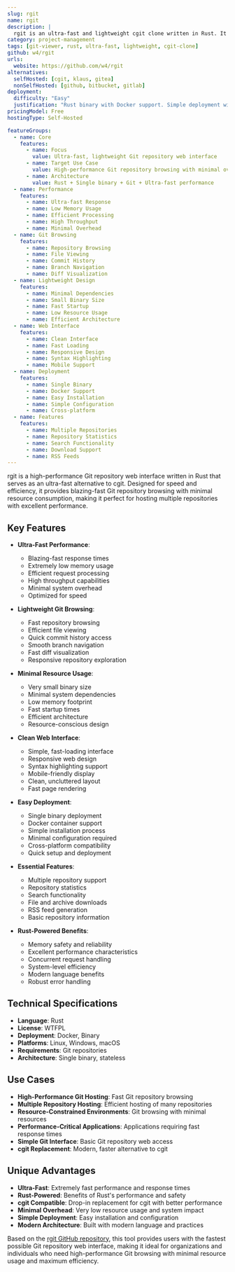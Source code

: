 ```yaml
---
slug: rgit
name: rgit
description: |
  rgit is an ultra-fast and lightweight cgit clone written in Rust. It provides a high-performance web interface for Git repositories with minimal resource usage and blazing-fast response times, making it ideal for hosting multiple repositories efficiently.
category: project-management
tags: [git-viewer, rust, ultra-fast, lightweight, cgit-clone]
github: w4/rgit
urls:
  website: https://github.com/w4/rgit
alternatives:
  selfHosted: [cgit, klaus, gitea]
  nonSelfHosted: [github, bitbucket, gitlab]
deployment:
  difficulty: "Easy"
  justification: "Rust binary with Docker support. Simple deployment with minimal configuration and excellent performance characteristics."
pricingModel: Free
hostingType: Self-Hosted

featureGroups:
  - name: Core
    features:
      - name: Focus
        value: Ultra-fast, lightweight Git repository web interface
      - name: Target Use Case
        value: High-performance Git repository browsing with minimal overhead
      - name: Architecture
        value: Rust + Single binary + Git + Ultra-fast performance
  - name: Performance
    features:
      - name: Ultra-fast Response
      - name: Low Memory Usage
      - name: Efficient Processing
      - name: High Throughput
      - name: Minimal Overhead
  - name: Git Browsing
    features:
      - name: Repository Browsing
      - name: File Viewing
      - name: Commit History
      - name: Branch Navigation
      - name: Diff Visualization
  - name: Lightweight Design
    features:
      - name: Minimal Dependencies
      - name: Small Binary Size
      - name: Fast Startup
      - name: Low Resource Usage
      - name: Efficient Architecture
  - name: Web Interface
    features:
      - name: Clean Interface
      - name: Fast Loading
      - name: Responsive Design
      - name: Syntax Highlighting
      - name: Mobile Support
  - name: Deployment
    features:
      - name: Single Binary
      - name: Docker Support
      - name: Easy Installation
      - name: Simple Configuration
      - name: Cross-platform
  - name: Features
    features:
      - name: Multiple Repositories
      - name: Repository Statistics
      - name: Search Functionality
      - name: Download Support
      - name: RSS Feeds
---
```


rgit is a high-performance Git repository web interface written in Rust that serves as an ultra-fast alternative to cgit. Designed for speed and efficiency, it provides blazing-fast Git repository browsing with minimal resource consumption, making it perfect for hosting multiple repositories with excellent performance.

## Key Features

- **Ultra-Fast Performance**:

  - Blazing-fast response times
  - Extremely low memory usage
  - Efficient request processing
  - High throughput capabilities
  - Minimal system overhead
  - Optimized for speed

- **Lightweight Git Browsing**:

  - Fast repository browsing
  - Efficient file viewing
  - Quick commit history access
  - Smooth branch navigation
  - Fast diff visualization
  - Responsive repository exploration

- **Minimal Resource Usage**:

  - Very small binary size
  - Minimal system dependencies
  - Low memory footprint
  - Fast startup times
  - Efficient architecture
  - Resource-conscious design

- **Clean Web Interface**:

  - Simple, fast-loading interface
  - Responsive web design
  - Syntax highlighting support
  - Mobile-friendly display
  - Clean, uncluttered layout
  - Fast page rendering

- **Easy Deployment**:

  - Single binary deployment
  - Docker container support
  - Simple installation process
  - Minimal configuration required
  - Cross-platform compatibility
  - Quick setup and deployment

- **Essential Features**:

  - Multiple repository support
  - Repository statistics
  - Search functionality
  - File and archive downloads
  - RSS feed generation
  - Basic repository information

- **Rust-Powered Benefits**:
  - Memory safety and reliability
  - Excellent performance characteristics
  - Concurrent request handling
  - System-level efficiency
  - Modern language benefits
  - Robust error handling

## Technical Specifications

- **Language**: Rust
- **License**: WTFPL
- **Deployment**: Docker, Binary
- **Platforms**: Linux, Windows, macOS
- **Requirements**: Git repositories
- **Architecture**: Single binary, stateless

## Use Cases

- **High-Performance Git Hosting**: Fast Git repository browsing
- **Multiple Repository Hosting**: Efficient hosting of many repositories
- **Resource-Constrained Environments**: Git browsing with minimal resources
- **Performance-Critical Applications**: Applications requiring fast response times
- **Simple Git Interface**: Basic Git repository web access
- **cgit Replacement**: Modern, faster alternative to cgit

## Unique Advantages

- **Ultra-Fast**: Extremely fast performance and response times
- **Rust-Powered**: Benefits of Rust's performance and safety
- **cgit Compatible**: Drop-in replacement for cgit with better performance
- **Minimal Overhead**: Very low resource usage and system impact
- **Simple Deployment**: Easy installation and configuration
- **Modern Architecture**: Built with modern language and practices

Based on the [rgit GitHub repository](https://github.com/w4/rgit), this tool provides users with the fastest possible Git repository web interface, making it ideal for organizations and individuals who need high-performance Git browsing with minimal resource usage and maximum efficiency.
